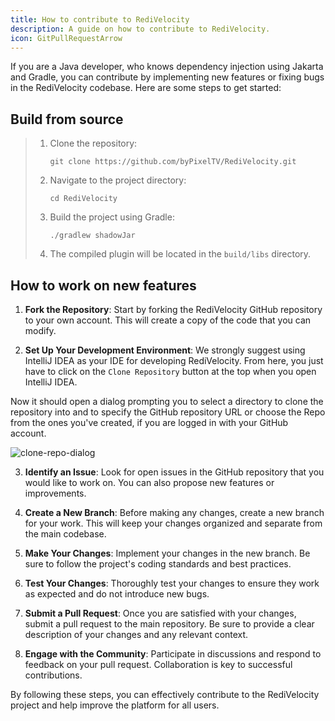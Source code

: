 ```yaml
---
title: How to contribute to RediVelocity
description: A guide on how to contribute to RediVelocity.
icon: GitPullRequestArrow
---
```


If you are a Java developer, who knows dependency injection using Jakarta and Gradle, you can contribute by implementing new features or fixing bugs in the RediVelocity codebase. Here are some steps to get started:

## Build from source
> 1. Clone the repository:
>    ```
>    git clone https://github.com/byPixelTV/RediVelocity.git
>    ```
> 2. Navigate to the project directory:
>    ```
>    cd RediVelocity
>    ```
> 3. Build the project using Gradle:
>    ```
>    ./gradlew shadowJar
>    ```
> 4. The compiled plugin will be located in the `build/libs` directory.


## How to work on new features
1. **Fork the Repository**: Start by forking the RediVelocity GitHub repository to your own account. This will create a copy of the code that you can modify.

2. **Set Up Your Development Environment**: We strongly suggest using IntelliJ IDEA as your IDE for developing RediVelocity. From here, you just have to click on the `Clone Repository` button at the top when you open IntelliJ IDEA.

Now it should open a dialog prompting you to select a directory to clone the repository into and to specify the GitHub repository URL or choose the Repo from the ones you've created, if you are logged in with your GitHub account.

![clone-repo-dialog](https://cdn.bypixel.dev/raw/dLDWvG.png)

3. **Identify an Issue**: Look for open issues in the GitHub repository that you would like to work on. You can also propose new features or improvements.

4. **Create a New Branch**: Before making any changes, create a new branch for your work. This will keep your changes organized and separate from the main codebase.

5. **Make Your Changes**: Implement your changes in the new branch. Be sure to follow the project's coding standards and best practices.

6. **Test Your Changes**: Thoroughly test your changes to ensure they work as expected and do not introduce new bugs.

7. **Submit a Pull Request**: Once you are satisfied with your changes, submit a pull request to the main repository. Be sure to provide a clear description of your changes and any relevant context.

8. **Engage with the Community**: Participate in discussions and respond to feedback on your pull request. Collaboration is key to successful contributions.

By following these steps, you can effectively contribute to the RediVelocity project and help improve the platform for all users.